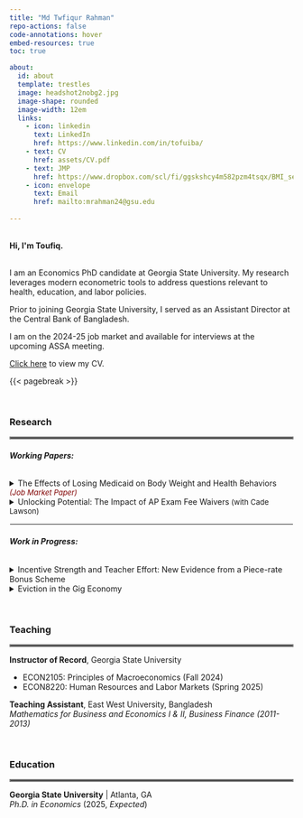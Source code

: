 ```yaml
---
title: "Md Twfiqur Rahman"
repo-actions: false
code-annotations: hover
embed-resources: true
toc: true

about:
  id: about
  template: trestles
  image: headshot2nobg2.jpg
  image-shape: rounded
  image-width: 12em
  links:
    - icon: linkedin
      text: LinkedIn
      href: https://www.linkedin.com/in/tofuiba/
    - text: CV
      href: assets/CV.pdf
    - text: JMP
      href: https://www.dropbox.com/scl/fi/ggskshcy4m582pzm4tsqx/BMI_sep2024.pdf?rlkey=rslmrppi5jffd19vce2f6fc4c&st=ru31v465&dl=0
    - icon: envelope
      text: Email
      href: mailto:mrahman24@gsu.edu
    
---
```


::: {#about}
```{=html}
<br> 

<b>Hi, I'm Toufiq.</b>
``` 



<br>I am an Economics PhD candidate at Georgia State University. My research leverages modern econometric tools to address questions relevant to health, education, and labor policies.

Prior to joining Georgia State University, I served as an Assistant Director at the Central Bank of Bangladesh.

I am on the 2024-25 job market and available for interviews at the upcoming ASSA meeting. 

<a href='assets/CV.pdf'>Click here</a> to view my CV.
:::

{{< pagebreak >}}

<br>

<div style="text-align: left;">
### Research
</div>

<hr style="border:2px solid gray">


###### **Working Papers:**

```{=html}
<details>

<summary>The Effects of Losing Medicaid on Body Weight and Health Behaviors<font color="maroon"; size="2"><i> (Job Market Paper)</i></font></summary>

<p class="fulljustify">

Tennessee's 2005 Medicaid reform resulted in approximately 4% of the state's childless adults losing their public health insurance coverage. Leveraging this policy-induced variation, I study the effects of Medicaid disenrollment on body weight and health behaviors. Using Behavioral Risk Factor Surveillance System (BRFSS) data from 1997 to 2010, I estimate comparative case study models that compare Tennessee's outcomes before and after the reform with those of a data-driven control group. The preferred synthetic difference-in-differences estimates suggest that the reform led to 0.37 kg/m^2 increase in body weight among Tennessean childless adults, contributing to a 4% rise in the prevalence of overweight or obese (BMI≥25) within this group. The effects were large among young adults aged 20 to 39 years and women, who likely experienced significant coverage losses due to the reform. Examining health behaviors, I find that decreased participation in moderate physical activities (e.g., brisk walking, gardening) and a reduction in vegetable consumption explain more than half of the weight gain. Finally, the findings indicate that the effects of Medicaid contraction on body weight and related health behaviors may not mirror those of Medicaid expansion.
<br>
<button class="button" style="vertical-align: middle" onclick="typeWriter()">tl;dr</button>

<p id="demo"></p>

<script>
var i = 0;
var txt = 'The effects of losing versus gaining Medicaid are potentially asymmetric… \nYet, existing evidence only provides insights into the impact of gaining Medicaid coverage on body weight and relevant health behaviors.\nLeveraging Tennessee’s 2005 Medicaid contraction, \nI document that losing Medicaid led to significant weight gain. \nReduction in vegetable consumption and participation in calorie-intense activities explain most of the weight gain. \nThese effects are meaningfully different from those documented for Medicaid expansions.\nAdditionally, I highlight key advantages of synthetic difference-in-differences method for analyzing single treated clusters.';
var speed = 60;

function typeWriter() {
  if (i < txt.length) {
    document.getElementById("demo").innerHTML += txt.charAt(i);
    i++;
    setTimeout(typeWriter, speed);
  }
}
</script>

<button class="button" style="vertical-align: middle" onclick="window.location.href='https://www.dropbox.com/scl/fi/ggskshcy4m582pzm4tsqx/BMI_sep2024.pdf?rlkey=rslmrppi5jffd19vce2f6fc4c&st=ru31v465&dl=0'">PDF</button>



</p>
</details>

<details>
  
<summary>Unlocking Potential: The Impact of AP Exam Fee Waivers<font size="2"> (with Cade Lawson)</font></summary>
<p class="fulljustify">
We study the effects of North Carolina's Advanced Placement (AP) exam fee waivers on AP course enrollment, exam taking, and exam performance. Using course-level administrative data and exploiting within student variation, we identify the causal effects while overcoming several limitations of prior research. We find no evidence that fee waivers increased AP enrollment. However, fee waivers increased the likelihood of an AP course leading to an exam by 3.5 percentage points, with no negative impact on pass rates. The gain was significantly higher among minority and economically disadvantaged students, reducing the racial and socioeconomic gap in AP exam taking and performance by one-third. A back-of-the-envelope cost-benefit analysis suggests that the implied tuition savings alone exceed the cost of subsidizing AP exams.
<br><button class="button" style="vertical-align: middle" onclick="window.location.href='mailto:mrahman24@gsu.edu'">Request Draft</button>
</p>
</details>
```
<hr style="border:1px solid white">

###### **Work in Progress:**

```{=html}
<details>

<summary>Incentive Strength and Teacher Effort: New Evidence from a Piece-rate Bonus Scheme</summary>

</details>

<details>

<summary>Eviction in the Gig Economy</summary>

</details>
```
<br>


<div style="text-align: left;">
### Teaching
</div>
<hr style="border:2px solid gray">

**Instructor of Record**, Georgia State University<br>
<ul>
<li>ECON2105: Principles of Macroeconomics (Fall 2024)</li> 
<li>ECON8220: Human Resources and Labor Markets (Spring 2025)</li>
</ul> 

**Teaching Assistant**, East West University, Bangladesh<br><em>Mathematics for Business and Economics I & II, Business Finance (2011-2013)</em>

<br>

<div style="text-align: left;">
### Education
</div>

<hr style="border:2px solid gray">

**Georgia State University** \| Atlanta, GA<br><em>Ph.D. in Economics</em> (2025, <i>Expected</i>)


